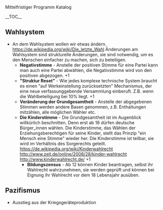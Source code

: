 Mittelfristiger Programm Katalog

__TOC__

== Wahlsystem ==

*An dem Wahlsystem wollen wir etwas ändern. https://de.wikipedia.org/wiki/Die_letzte_Wahl Änderungen am Wahlsystem sind strukturelle Änderungen, sie sind notwendig, um es den Menschen einfacher zu machen, sich zu beteiligen.
**'''Negativstimme''' - Anstelle der positiven Stimme für eine Partei kann man auch eine Partei abwählen, die Negativstimme wird von den positiven abgezogen. +1
**'''"Struktur Reset"''' -  Wie jedes komplexe technische System braucht es einen "auf Werkeinstellung zurücksetzten" Mechanismus, der eine neue verfassunggebende Versammlung einberuft. Z.B. wenn die Wahlbeteiligung bei 10% liegt. +1
**'''Veränderung der Grundgesamtheit''' - Anstelle der abgegebenen Stimmen werden andere Basen genommen, z.B. Enthaltungen mitzählen, alle möglichen Wähler etc.
**'''Die Kinderstimme''' - Die Grundgesamtheit ist im Augenblick willkürlich beschnitten. Denn erst ab 18 dürfen deutsche Bürger_innen wählen. Die Kinderstimme, das Wählen der Erziehungsberechtigen für seine Kinder, stellt das Prinzip "ein Mensch eine Stimme" wieder her. Die Kinderstimme ist teilbar, sie wird im Verhältnis des Sorgerechts geteilt. https://de.wikipedia.org/wiki/Kinderwahlrecht  http://www.zeit.de/online/2008/28/kinder-wahlrecht http://www.kinderwahlrecht.de/ +1
***'''Bildungszensus''' - Ab 12 können Kinder beantragen, selbst ihr Wahlrecht wahrzunehmen, sie werden geprüft und können bei Eignung ihr Wahlrecht vor dem 18 Lebensjahr ausüben.


== Pazifismus ==

*Ausstieg aus der Kriegsgeräteproduktion